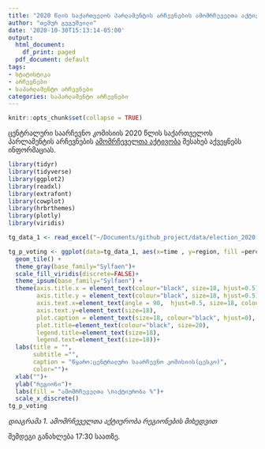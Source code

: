 ```yaml
---
title: "2020 წლის საქართველოს პარლამენტის არჩევნების ამომრჩეველთა აქტივობა"
author: "თემურ გუგუშვილი"
date: '2020-10-30T15:13:14-05:00'
output:
  html_document:
    df_print: paged
  pdf_document: default
tags:
- სტატისტიკა
- არჩევნები
- საპარლამენტო არჩევნები
categories: საპარლამენტო არჩევნები
---
```


```r
knitr::opts_chunk$set(collapse = TRUE)
```

ცენტრალური საარჩევნო კომისიის 2020 წლის საქართველოს პარლამენტის არჩევნების [ამომრჩეველთა აქტივობა](https://cesko.ge/geo/static/2938) შესახებ აქვეყნებს ინფორმაციას. 

```r
library(tidyr)
library(tidyverse)
library(ggplot2)
library(readxl)
library(extrafont)
library(cowplot)
library(hrbrthemes)
library(plotly)
library(viridis)
```


```r

tg_data_1 <- read_excel("~/Documents/github_project/data/election_2020.xlsx")

tg_p_voting <- ggplot(data=tg_data_1, aes(x=time , y=region, fill =percentage)) +
  geom_tile() +
  theme_gray(base_family="Sylfaen")+
  scale_fill_viridis(discrete=FALSE)+
  theme_ipsum(base_family="Sylfaen") +
  theme(axis.title.x = element_text(colour="black", size=18, hjust=0.5),
        axis.title.y = element_text(colour="black", size=18, hjust=0.5),
        axis.text.x=element_text(angle = 90,  hjust=0.5, size=18, colour="black"),
        axis.text.y=element_text(size=18),
        plot.caption = element_text(size=18, colour="black", hjust=0),
        plot.title=element_text(colour="black", size=20),
        legend.title=element_text(size=18),
        legend.text=element_text(size=18))+
  labs(title = "",
       subtitle ="",
       caption = "წყარო:ცენტრალური საარჩევნო კომისიის(ცესკო)",
       color="")+
  xlab("")+
  ylab("რეგიონი")+
  labs(fill = "ამომრჩეველთა \nაქტიურობა %")+
  scale_x_discrete()
tg_p_voting

```
*დიაგრამა 1. ამომრჩეველთა აქტიურობა რეგიონების მიხედვით*

შემდეგი განახლება 17:30 საათზე. 
 



 

